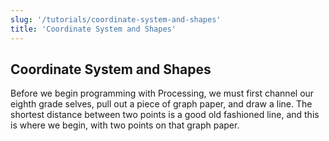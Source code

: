 ```yaml
---
slug: '/tutorials/coordinate-system-and-shapes'
title: 'Coordinate System and Shapes'
---
```


## Coordinate System and Shapes

Before we begin programming with Processing, we must first channel our eighth grade selves, pull out a piece of graph paper, and draw a line. The shortest distance between two points is a good old fashioned line, and this is where we begin, with two points on that graph paper.
